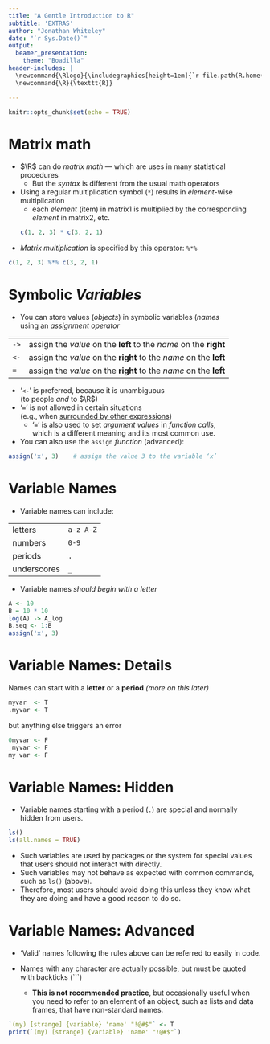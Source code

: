 ```yaml
---
title: "A Gentle Introduction to R"
subtitle: 'EXTRAS'
author: "Jonathan Whiteley"
date: "`r Sys.Date()`"
output: 
  beamer_presentation:
    theme: "Boadilla"
header-includes: |
  \newcommand{\Rlogo}{\includegraphics[height=1em]{`r file.path(R.home("doc"), "html", "logo.jpg")`}}
  \newcommand{\R}{\texttt{R}}

---
```


```r
knitr::opts_chunk$set(echo = TRUE)
```

# Matrix math

- $\R$ can do _matrix math_ --- which are uses in many statistical procedures
  - But the _syntax_ is different from the usual math operators
- Using a regular multiplication symbol (`*`) results in *element*-wise multiplication
  - each _element_ (item) in matrix1 is multiplied by the corresponding _element_ in matrix2, etc.
```r
c(1, 2, 3) * c(3, 2, 1)
```
- _Matrix multiplication_ is specified by this operator: `%*%`
```r
c(1, 2, 3) %*% c(3, 2, 1)
```


# Symbolic _Variables_

- You can store values (*objects*) in symbolic variables (*names*\
  using an *assignment operator*

|||<!-- empty header row, because most Markdown parsers require a header row -->
|:---|-|
|`->`|assign the *value* on the **left** to the *name* on the **right**|
|`<-`|assign the *value* on the **right** to the *name* on the **left**|
|`=` |assign the *value* on the **right** to the *name* on the **left**|

- '`<-`' is preferred, because it is unambiguous\
  (to people _and_ to $\R$)
- '`=`' is not allowed in certain situations\
  (e.g., when [surrounded by other expressions](https://stackoverflow.com/a/51564252))
  - '`=`' is also used to set *argument* *values* in *function calls*,\
  which is a different meaning and its most common use.

- You can also use the `assign` *function* (advanced):

```r
assign('x', 3)    # assign the value 3 to the variable ‘x’
```

<!--
https://stackoverflow.com/questions/1741820/what-are-the-differences-between-and-assignment-operators
-->

# Variable Names

- Variable names can include:

|||<!-- empty header row, because most Markdown parsers require a header row -->
|:----------|---------|
|letters    |`a-z A-Z`|
|numbers    |`0-9`    |
|periods    |`.`      |
|underscores|`_`      |

- Variable names _should begin with a letter_

```r
A <- 10
B = 10 * 10
log(A) -> A_log
B.seq <- 1:B
assign('x', 3)
```


# Variable Names: Details

Names can start with a **letter** or a **period** _(more on this later)_

```r
myvar  <- T
.myvar <- T
```
  
but anything else triggers an error
```r
0myvar <- F
_myvar <- F
my var <- F
```


# Variable Names: Hidden

- Variable names starting with a period (`.`) are special and normally hidden from users.

```r
ls()
ls(all.names = TRUE)
```

  - Such variables are used by packages or the system for special values that users should not interact with directly.
  - Such variables may not behave as expected with common commands, such as `ls()` (above).
  - Therefore, most users should avoid doing this unless they know what they are doing and have a good reason to do so.


# Variable Names: Advanced

- 'Valid' names following the rules above can be referred to easily in code.

- Names with any character are actually possible, but must be quoted with backticks (```)
  - **This is not recommended practice**, but occasionally useful when you need to refer to an element of an object, such as lists and data frames, that have non-standard names.

```r
`(my) [strange] {variable} 'name' "!@#$"` <- T
print(`(my) [strange] {variable} 'name' "!@#$"`)
```


